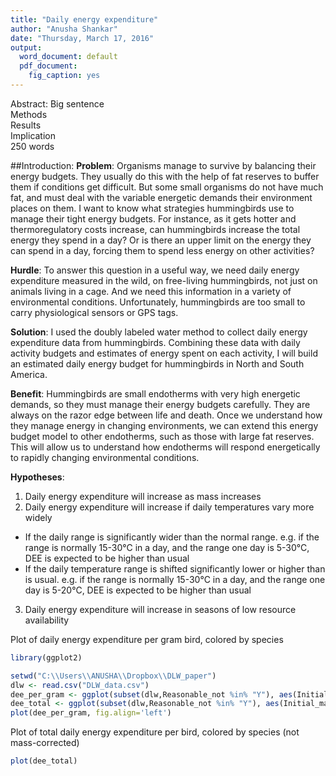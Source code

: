 ```yaml
---
title: "Daily energy expenditure"
author: "Anusha Shankar"
date: "Thursday, March 17, 2016"
output:
  word_document: default
  pdf_document:
    fig_caption: yes
---
```

Abstract:
Big sentence  
Methods  
Results  
Implication  
250 words

##Introduction:
**Problem**: Organisms manage to survive by balancing their energy budgets. They usually do this with the help of fat reserves to buffer them if conditions get difficult. But some small organisms do not have much fat, and must deal with the variable energetic demands their environment places on them. I want to know what strategies hummingbirds use to manage their tight energy budgets. For instance, as it gets hotter and thermoregulatory costs increase, can hummingbirds increase the total energy they spend in a day? Or is there an upper limit on the energy they can spend in a day, forcing them to spend less energy on other activities?

**Hurdle**: To answer this question in a useful way, we need daily energy expenditure measured in the wild, on free-living hummingbirds, not just on animals living in a cage. And we need this information in a variety of environmental conditions. Unfortunately, hummingbirds are too small to carry physiological sensors or GPS tags.

**Solution**: I used the doubly labeled water method to collect daily energy expenditure data from hummingbirds. Combining these data with daily activity budgets and estimates of energy spent on each activity, I will build an estimated daily energy budget for hummingbirds in North and South America.

**Benefit**: Hummingbirds are small endotherms with very high energetic demands, so they must manage their energy budgets carefully. They are always on the razor edge between life and death. Once we understand how they manage energy in changing environments, we can extend this energy budget model to other endotherms, such as those with large fat reserves. This will allow us to understand how endotherms will respond energetically to rapidly changing environmental conditions.

**Hypotheses**:

1. Daily energy expenditure will increase as mass increases
2. Daily energy expenditure will increase if daily temperatures vary more widely
 + If the daily range is significantly wider than the normal range. e.g. if the range is normally 15-30&deg;C in a day, and the range one day is 5-30&deg;C, DEE is expected to be higher than usual
 + If the daily temperature range is shifted significantly lower or higher than is usual. e.g. if the range is normally 15-30&deg;C in a day, and the range one day is 5-20&deg;C, DEE is expected to be higher than usual
3. Daily energy expenditure will increase in seasons of low resource availability  

Plot of daily energy expenditure per gram bird, colored by species
```r
library(ggplot2)

setwd("C:\\Users\\ANUSHA\\Dropbox\\DLW_paper")
dlw <- read.csv("DLW_data.csv")
dee_per_gram <- ggplot(subset(dlw,Reasonable_not %in% "Y"), aes(Initial_mass, kJ_dayg)) + geom_point(aes(col=Species), size=2, shape=16) + theme_bw() + scale_color_brewer(palette="Dark2") + ylab("kJ per day*g") + xlab("Initial mass (g)")
dee_total <- ggplot(subset(dlw,Reasonable_not %in% "Y"), aes(Initial_mass, kJ_day)) + geom_point(aes(col=Species), size=2, shape=16) + theme_bw() + scale_color_brewer(palette="Dark2") + ylab("kJ per day") + xlab("Initial mass (g)")
plot(dee_per_gram, fig.align='left')
```

Plot of total daily energy expenditure per bird, colored by species (not mass-corrected)
```r
plot(dee_total)
```
